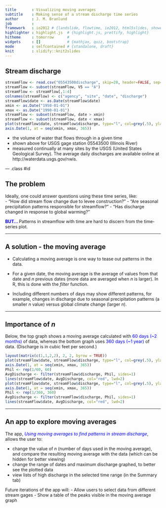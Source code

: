 ```yaml
---
title       : Visualizing moving averages
subtitle    : Making sense of a stream discharge time series
author      : J. M. Branlund
job         : 
framework   : io2012 # {landslide, flowtime, io2012, html5slides, shower, dzslides, ...}
highlighter : highlight.js  # {highlight.js, prettify, highlight}
hitheme     : tomorrow      # 
widgets     : []            # {mathjax, quiz, bootstrap}
mode        : selfcontained # {standalone, draft}
knit        : slidify::knit2slides
---
```


## Stream discharge

```r
streamFlow <- read.csv("05543500discharge", skip=28, header=FALSE, sep="\t")
streamFlow <- subset(streamFlow, V5 == "A")
streamFlow <- streamFlow[,1:4]
colnames(streamFlow) <- c("agency", "site", "date", "discharge")
streamFlow$date <- as.Date(streamFlow$date)
xmin <- as.Date("1950-01-01")
xmax <- as.Date("1990-01-01")
streamFlow <- subset(streamFlow, date > xmin)
streamFlow <- subset(streamFlow, date < xmax)
plot(streamFlow$date, streamFlow$discharge, type="l", col=grey(.5), ylab="Discharge (cubic feet per sec)", xlab="Year", xaxt="n")
axis.Date(1, at = seq(xmin, xmax, 365))
```

- the volume of water that flows through in a given time
- shown above for USGS gage station 05543500 (Illinois River)
- measured continually at many sites by the USGS (United States Geological Survey). The average daily discharges are available online at http://waterdata.usgs.gov/nwis.

--- .class #id 

## The problem

Ideally, one could answer questions using these time series, like:  
- "How did stream flow change due to levee construction?"
- "Are seasonal precipitation patterns responsible for streamflow?"
- "Has discharge changed in response to global warming?"


<font color = blue><b>BUT... </b></font> Patterns in streamflow with time are hard to discern from the time-series plot.

---

## A solution - the moving average

- Calculating a moving average is one way to tease out patterns in the data. 

- For a given date, the moving average is the average of values from that date and <em>n</em> previous dates (more data are averaged when <em>n</em> is larger). In R, this is done with the <em>filter</em> function. 

- Including different numbers of days may show different patterns, for example, changes in discharge due to seasonal precipitation patterns (a smaller <em>n</em> value) versus global climate change (larger <em>n</em>). 

---

## Importance of <em>n</em>

Below, the top graph shows a moving average calculated with <font color="blue">60 days (~2 months) </font>of data, whereas the bottom graph uses <font color="blue">360 days (~1 year)</font> of data. (Discharge is in cubic feet per second.)

```r
layout(matrix(c(1,1,2,2), 2, 2, byrow = TRUE))
plot(streamFlow$date, streamFlow$discharge, type="l", col=grey(.5), ylab="Discharge", ylim = c(0, 4e4), xlab="", xaxt="n")
axis.Date(1, at = seq(xmin, xmax, 365))
Phil <- rep(1/60, 60)
AvgDischarge <- filter(streamFlow$discharge, Phil, sides=1)
lines(streamFlow$date, AvgDischarge, col="red", lwd=2)
plot(streamFlow$date, streamFlow$discharge, type="l", col=grey(.5), ylab="Discharge", ylim = c(0, 3e4), xlab="Year", xaxt="n")
axis.Date(1, at = seq(xmin, xmax, 365))
Phil <- rep(1/360, 360)
AvgDischarge <- filter(streamFlow$discharge, Phil, sides=1)
lines(streamFlow$date, AvgDischarge, col="red", lwd=2)
```

---

## An app to explore moving averages

The app, <font color="blue"><em>Using moving averages to find patterns in stream discharge</em></font>, allows the user to:

- change the value of <em>n</em> (number of days used in the moving average), and compare the resulting moving average with the data (which can be hidden for better viewing)
- change the range of dates and maximum discharge graphed, to better see the plotted data
- view lists of high discharge in the selected time range (in the Summary tab)

Future iterations of the app will:
- Allow users to select data from different stream gages
- Show a table of the peaks visible in the moving average graph

